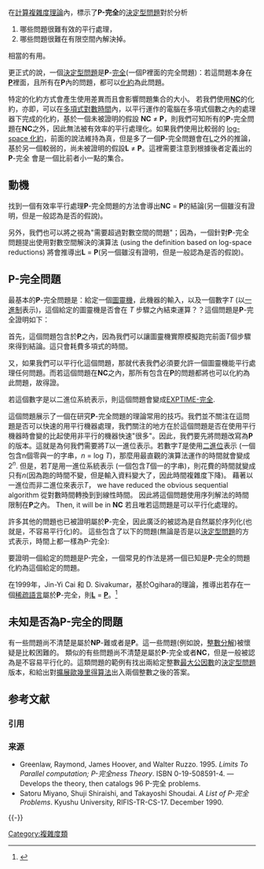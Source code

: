 在[[計算複雜度理論|計算複雜度理論]]內，標示了'''P-完全'''的[[決定型問題|決定型問題]]對於分析

# 哪些問題很難有效的平行處理，
# 哪些問題很難在有限空間內解決掉。

相當的有用。

更正式的說，一個[[決定型問題|決定型問題]]是'''P'''-[[完備_(複雜度)|完全]](一個P裡面的完全問題)：若這問題本身在'''[[P_(複雜度)|P]]'''裡面，且所有在'''P'''內的問題，都可以[[可變換_(複雜度)|化約]]為此問題。

特定的化約方式會產生使用差異而且會影響問題集合的大小。 若我們使用'''[[NC_(複雜度)|NC]]'''的化約，亦即，可以在[[多項式對數時間|多項式對數時間]]內，以平行運作的電腦在多項式個數之內的處理器下完成的化約，基於一個未被證明的假設 '''NC''' ≠ '''P'''，則我們可知所有的'''P'''-完全問題在'''NC'''之外，因此無法被有效率的平行處理化。如果我們使用比較弱的 [[log-space_化約|log-space 化約]]，前面的說法維持為真，但是多了一個'''P'''-完全問題會在[[L_(複雜度)|L]]之外的推論， 基於另一個較弱的，尚未被證明的假設'''L''' ≠ '''P'''。這裡需要注意到根據後者定義出的'''P'''-完全 會是一個比前者小一點的集合。

== 動機 ==
找到一個有效率平行處理'''P'''-完全問題的方法會導出'''NC''' = '''P'''的結論(另一個雖沒有證明，但是一般認為是否的假說)。

另外，我們也可以將之視為"需要超過對數空間的問題"；因為，一個針對'''P'''-完全問題提出使用對數空間解決的演算法 (using the definition based on log-space reductions) 將會推導出'''L''' = '''P'''(另一個雖沒有證明，但是一般認為是否的假說)。

== P-完全問題 ==

最基本的'''P'''-完全問題是：給定一個[[圖靈機|圖靈機]]，此機器的輸入，以及一個數字''T'' (以[[一進制|一進制]]表示)，這個給定的圖靈機是否會在 ''T'' 步驟之內結束運算？？這個問題是'''P'''-完全證明如下：

首先，這個問題包含於'''P'''之內，因為我們可以讓圖靈機實際模擬跑完前面''T''個步驟來得到結論。這只會耗費多項式的時間。

又，如果我們可以平行化這個問題，那就代表我們必須要允許一個圖靈機能平行處理任何問題。而若這個問題在'''NC'''之內，那所有包含在'''P'''的問題都將也可以化約為此問題，故得證。

若這個數字是以二進位系統表示，則這個問題會變成[[EXPTIME-完全|EXPTIME-完全]].

這個問題展示了一個在研究'''P'''-完全問題的理論常用的技巧。我們並不關注在這問題是否可以快速的用平行機器處理，我們關注的地方在於這個問題是否在使用平行機器時會變的比起使用非平行的機器快速"很多"。因此，我們要先將問題改寫為'''P'''的版本。這就是為何我們需要將''T''以一進位表示。若數字''T''是使用[[二進位|二進位]]表示 (一個包含n個零與一的字串，''n'' = log ''T'')，那麼用最直觀的演算法運作的時間就會變成2<sup>''n''</sup>.  但是，若''T''是用一進位系統表示 (一個包含''T''個一的字串)，則花費的時間就變成只有''n''(因為跑的時間不變，但是輸入資料變大了，因此時間複雜度下降)。 藉著以一進位而非二進位來表示''T''， we have reduced the obvious sequential algorithm 從對數時間轉換到到線性時間。 因此將這個問題使用序列解法的時間限制在'''P'''之內。  Then, it will be in '''NC''' 若且唯若這問題是可以平行化處理的。

許多其他的問題也已被證明屬於'''P'''-完全，因此廣泛的被認為是自然屬於序列化(也就是，不容易平行化)的。 這些包含了以下的問題(無論是否是以[[決定型問題|決定型問題]]的方式表示，時間上都一樣為P-完全):

要證明一個給定的問題是P-完全，一個常見的作法是將一個已知是'''P'''-完全的問題化約為這個給定的問題。

在1999年，Jin-Yi Cai 和 D. Sivakumar，基於Ogihara的理論，推導出若存在一個[[稀疏語言|稀疏語言]]屬於'''P'''-完全，則'''[[L_(複雜度)|L]]''' = '''[[P_(複雜度)|P]]'''。<ref>{{Citation | last = Cai | first = Jin-Yi | last2 = Sivakumar | first2 = D. | title = Sparse hard sets for P: resolution of a conjecture of Hartmanis | journal = Journal of Computer and System Sciences | volume = 58 | issue = 2 | pages = 280–296 | year = 1999 | doi = 10.1006/jcss.1998.1615 | url = http://citeseer.ist.psu.edu/501645.html | accessdate = 2010-09-01 | archive-date = 2007-11-09 | archive-url = https://web.archive.org/web/20071109091944/http://citeseer.ist.psu.edu/501645.html | dead-url = no }}</ref>

== 未知是否為P-完全的問題 ==

有一些問題尚不清楚是屬於'''NP'''-難或者是'''P'''。這一些問題(例如說，[[整數分解|整數分解]])被懷疑是比較困難的。 類似的有些問題尚不清楚是屬於'''P'''-完全或者'''NC'''，但是一般被認為是不容易平行化的。這類問題的範例有找出兩給定整數[[最大公因數|最大公因數]]的[[決定型問題|決定型問題]]版本，和給出對[[擴展歐幾里得算法|擴展歐幾里得算法]]出入兩個整數之後的答案。

== 参考文献 ==
=== 引用 ===
{{Reflist}}

=== 来源 ===
{{refbegin}}
* Greenlaw, Raymond, James Hoover, and Walter Ruzzo. 1995. ''Limits To Parallel computation; P-完全ness Theory''. ISBN 0-19-508591-4. — Develops the theory, then catalogs 96 P-完全 problems.
* Satoru Miyano, Shuji Shiraishi, and Takayoshi Shoudai. ''A List of P-完全 Problems''. Kyushu University, RIFIS-TR-CS-17. December 1990.
{{refend}}

{{-}}
{{ComplexityClasses}}

[[Category:複雜度類|Category:複雜度類]]